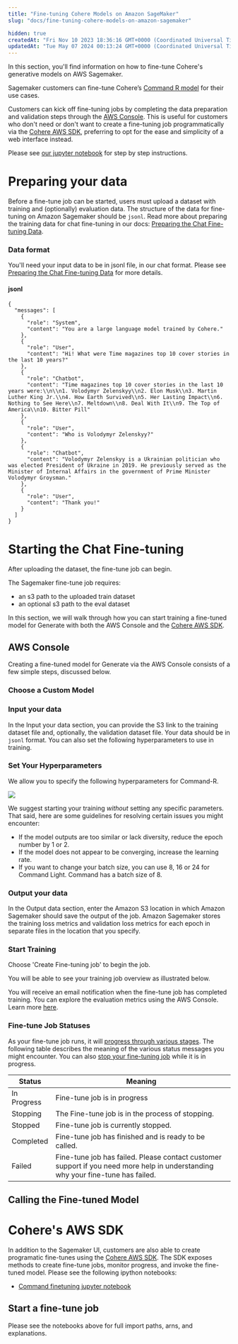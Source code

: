 ```yaml
---
title: "Fine-tuning Cohere Models on Amazon SageMaker"
slug: "docs/fine-tuning-cohere-models-on-amazon-sagemaker"

hidden: true
createdAt: "Fri Nov 10 2023 18:36:16 GMT+0000 (Coordinated Universal Time)"
updatedAt: "Tue May 07 2024 00:13:24 GMT+0000 (Coordinated Universal Time)"
---
```

In this section, you'll find information on how to fine-tune Cohere's generative models on AWS Sagemaker.  

Sagemaker customers can fine-tune Cohere’s [Command R model](<>) for their use cases. 

Customers can kick off fine-tuning jobs by completing the data preparation and validation steps through the [AWS Console](<>). This is useful for customers who don't need or don't want to create a fine-tuning job programmatically via the [Cohere AWS SDK](https://github.com/cohere-ai/cohere-aws), preferring to opt for the ease and simplicity of a web interface instead.

Please see [our jupyter notebook](<>) for step by step instructions.

# Preparing your data

Before a fine-tune job can be started, users must upload a dataset with training and (optionally) evaluation data. The structure of the data for fine-tuning on Amazon Sagemaker should be `jsonl`. Read more about preparing the training data for chat fine-tuning in our docs: [Preparing the Chat Fine-tuning Data](/docs/chat-preparing-the-data).

### Data format

You'll need your input data to be in jsonl file, in our chat format. Please see [Preparing the Chat Fine-tuning Data](/docs/chat-preparing-the-data) for more details.

#### jsonl

```
{
  "messages": [
    {
      "role": "System",
      "content": "You are a large language model trained by Cohere."
    },
    {
      "role": "User",
      "content": "Hi! What were Time magazines top 10 cover stories in the last 10 years?"
    },
    {
      "role": "Chatbot",
      "content": "Time magazines top 10 cover stories in the last 10 years were:\\n\\n1. Volodymyr Zelenskyy\\n2. Elon Musk\\n3. Martin Luther King Jr.\\n4. How Earth Survived\\n5. Her Lasting Impact\\n6. Nothing to See Here\\n7. Meltdown\\n8. Deal With It\\n9. The Top of America\\n10. Bitter Pill"
    },
    {
      "role": "User",
      "content": "Who is Volodymyr Zelenskyy?"
    },
    {
      "role": "Chatbot",
      "content": "Volodymyr Zelenskyy is a Ukrainian politician who was elected President of Ukraine in 2019. He previously served as the Minister of Internal Affairs in the government of Prime Minister Volodymyr Groysman."
    },
    {
      "role": "User",
      "content": "Thank you!"
    }
  ]
}
```

# Starting the Chat Fine-tuning

After uploading the dataset, the fine-tune job can begin. 

The Sagemaker fine-tune job requires:

- an s3 path to the uploaded train dataset
- an optional s3 path to the eval dataset

In this section, we will walk through how you can start training a fine-tuned model for Generate with both the AWS Console and the [Cohere AWS SDK](https://github.com/cohere-ai/cohere-aws). 

## AWS Console

Creating a fine-tuned model for Generate via the AWS Console consists of a few simple steps, discussed below.

### Choose a Custom Model

### Input your data

In the Input your data section, you can provide the S3 link to the training dataset file and, optionally, the validation dataset file. Your data should be in  `jsonl` format. You can also set the following hyperparameters to use in training.

### Set Your Hyperparameters

We allow you to specify the following hyperparameters for Command-R.

<img src='../../../assets/images/47f7051-choose-hyperparameters.png' />


We suggest starting your training _without_ setting any specific parameters. That said, here are some guidelines for resolving certain issues you might encounter:

- If the model outputs are too similar or lack diversity, reduce the epoch number by 1 or 2.
- If the model does not appear to be converging, increase the learning rate.
- If you want to change your batch size, you can use 8, 16 or 24 for Command Light. Command has a batch size of 8.

### Output your data

In the Output data section, enter the Amazon S3 location in which Amazon Sagemaker should save the output of the job. Amazon Sagemaker stores the training loss metrics and validation loss metrics for each epoch in separate files in the location that you specify.

### Start Training

Choose 'Create Fine-tuning job' to begin the job.

You will be able to see your training job overview as illustrated below. 

You will receive an email notification when the fine-tune job has completed training. You can explore the evaluation metrics using the AWS Console. Learn more [here](https://docs.aws.amazon.com/bedrock/latest/userguide/model-customization-analyze.html). 

### Fine-tune Job Statuses

As your fine-tune job runs, it will [progress through various stages](<>). The following table describes the meaning of the various status messages you might encounter. You can also [stop your fine-tuning job](<>) while it is in progress. 

| Status      | Meaning                                                                                                                         |
| ----------- | ------------------------------------------------------------------------------------------------------------------------------- |
| In Progress | Fine-tune job is in progress                                                                                                    |
| Stopping    | The Fine-tune job is in the process of stopping.                                                                                |
| Stopped     | Fine-tune job is currently stopped.                                                                                             |
| Completed   | Fine-tune job has finished and is ready to be called.                                                                           |
| Failed      | Fine-tune job has failed. Please contact customer support if you need more help in understanding why your fine-tune has failed. |

## Calling the Fine-tuned Model

# Cohere's AWS SDK

In addition to the Sagemaker UI, customers are also able to create programatic fine-tunes using the [Cohere AWS SDK](https://github.com/cohere-ai/cohere-aws). The SDK exposes methods to create fine-tune jobs, monitor progress, and invoke the fine-tuned model. Please see the following ipython notebooks:

- [Command finetuning jupyter notebook](https://github.com/cohere-ai/cohere-aws/blob/main/notebooks/sagemaker/Run%20command%20generative%20finetuning.ipynb)

## Start a fine-tune job

Please see the notebooks above for full import paths, arns, and explanations.
